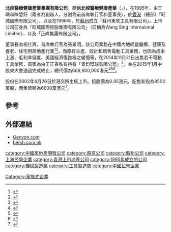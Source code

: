 '''北控醫療健康產業集團有限公司'''，簡稱'''北控醫療健康產業'''（'''{{lang-en|Beijing Enterprises Medical and Health Industry Group Limited}}'''，{{hkex|2389}}），在1995年，由王曙和陳慧鈺（兩者為創辦人，分別為前首席執行官和董事長），於[[香港|香港]]（總部）「旺城國際有限公司」，以及在1996年，於[[蘇州|蘇州]]成立「蘇州東欣工具有限公司」，上市公司前身為「旺城國際控股集團有限公司」（前稱為Wang Sing Internaional Limited），以及「正峰集團有限公司」。

董事長為祝仕興，首席執行官為張景明。該公司業務在中國內地經營醫療、健康及養老、住宅用房地產行業<ref>{{Cite web |url=http://www.genvon.com/Cn/About.aspx?BaseinfoCateid=3&BaseinfoId=3&cateId=3 |title=正峰集團有限公司簡介 |accessdate=2015-05-01 |archive-date=2016-03-04 |archive-url=https://web.archive.org/web/20160304134722/http://www.genvon.com/Cn/About.aspx?BaseinfoCateid=3&BaseinfoId=3&cateId=3 |dead-url=no }}</ref><ref>{{Cite web |url=http://www.todayir.com/tc/showcases.php?code=2389 |title=北控醫療健康產業集團有限公司簡介 |accessdate=2015-08-28 |archive-date=2016-03-23 |archive-url=https://web.archive.org/web/20160323224754/http://www.todayir.com/tc/showcases.php?code=2389 |dead-url=no }}</ref>。而原有生產、設計和銷售電動工具業務，也因為成本上漲、毛利率偏低、美國經濟復甦極之緩慢等，在2014年11月21日出售若干電動工具業務，買家為由王正春私有持有「景鈞環球有限公司」<ref>{{Cite web |url=http://www.hkexnews.hk/listedco/listconews/SEHK/2014/1123/LTN20141123036_C.pdf |title=出售通告 |accessdate=2015-05-01 |archive-date=2015-02-17 |archive-url=https://web.archive.org/web/20150217215317/http://www.hkexnews.hk/listedco/listconews/SEHK/2014/1123/LTN20141123036_C.pdf |dead-url=no }}</ref>，並在2015年1月中股東大會通過完成終止，總代價為668,900,000港元<ref>{{Cite web |url=http://www.hkexnews.hk/listedco/listconews/SEHK/2014/1230/LTN20141230516_C.pdf |title=出售通函 |accessdate=2015-05-01 |archive-date=2015-09-24 |archive-url=https://web.archive.org/web/20150924042734/http://www.hkexnews.hk/listedco/listconews/SEHK/2014/1230/LTN20141230516_C.pdf |dead-url=no }}</ref><ref>{{Cite web |url=http://www.hkexnews.hk/listedco/listconews/SEHK/2015/0119/LTN20150119605_C.pdf |title=股東大會通告 |accessdate=2015-05-01 |archive-date=2015-09-24 |archive-url=https://web.archive.org/web/20150924042804/http://www.hkexnews.hk/listedco/listconews/SEHK/2015/0119/LTN20150119605_C.pdf |dead-url=no }}</ref><ref>{{Cite web |url=http://www.hkexnews.hk/listedco/listconews/SEHK/2015/0413/LTN201504131063_C.pdf |title=正峰集團有限公司2014年年報 |accessdate=2015-05-01 |archive-date=2015-09-24 |archive-url=https://web.archive.org/web/20150924042905/http://www.hkexnews.hk/listedco/listconews/SEHK/2015/0413/LTN201504131063_C.pdf |dead-url=no }}</ref>。

股份在2002年4月26日於港交所主板上市。招股價為0.95港元，配售新股為8500萬股，而集資額為6600萬港元<ref>{{Cite web |url=http://www.hkexnews.hk/listedco/listconews/SEHK/2002/0416/LTN20020416048_C.htm |title=旺城國際控股集團有限公司（北控醫療健康產業集團有限公司前身）招股資料 |accessdate=2015-05-01 |archive-date=2015-09-24 |archive-url=https://web.archive.org/web/20150924031305/http://www.hkexnews.hk/listedco/listconews/SEHK/2002/0416/LTN20020416048_C.htm |dead-url=no }}</ref>。

==參考==
{{reflist}}

==外部連結==
*[https://web.archive.org/web/20150524024721/http://www.genvon.com/ Genvon.com]
*[http://www.bemh.com.hk bemh.com.hk]{{Wayback|url=http://www.bemh.com.hk/ |date=20200227175937 }}

[[category:中國房地產開發公司|category:中國房地產開發公司]]
[[category:南京公司|category:南京公司]]
[[category:蘇州公司|category:蘇州公司]]
[[category:上海民營企業|category:上海民營企業]]
[[category:香港上市地產公司|category:香港上市地產公司]]
[[category:1995年成立的公司|category:1995年成立的公司]]
[[category:機械製造業|category:機械製造業]]
[[category:工具製造商|category:工具製造商]]
[[category:中國民營企業|category:中國民營企業]]
[[Category:家族式企業|Category:家族式企業]]